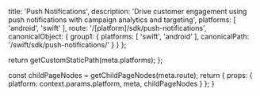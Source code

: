 
  title: 'Push Notifications',
  description: 'Drive customer engagement using push notifications with campaign analytics and targeting',
  platforms: [
    'android',
    'swift'
  ],
  route: '/[platform]/sdk/push-notifications',
  canonicalObject: {
    group1: {
      platforms: [
        'swift',
        'android'
      ],
      canonicalPath: '/swift/sdk/push-notifications/'
    }
  }
};

  return getCustomStaticPath(meta.platforms);
};

  const childPageNodes = getChildPageNodes(meta.route);
  return {
    props: {
      platform: context.params.platform,
      meta,
      childPageNodes
    }
  };
}

<Overview childPageNodes={props.childPageNodes} />
